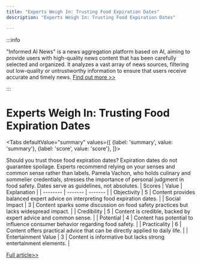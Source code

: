 ```yaml
---
title: "Experts Weigh In: Trusting Food Expiration Dates"
description: "Experts Weigh In: Trusting Food Expiration Dates"

---
```



:::info

"Informed AI News" is a news aggregation platform based on AI, aiming to provide users with high-quality news content that has been carefully selected and organized. It analyzes a vast array of news sources, filtering out low-quality or untrustworthy information to ensure that users receive accurate and timely news.  [Find out more >>](/)

:::

# Experts Weigh In: Trusting Food Expiration Dates


<Tabs
	defaultValue="summary"
	values={[
	{label: 'summary', value: 'summary'},
	{label: 'score', value: 'score'},
]}>
<TabItem value="summary">


Should you trust those food expiration dates? Expiration dates do not guarantee spoilage. Experts recommend relying on your senses and common sense rather than labels. Pamela Vachon, who holds culinary and sommelier credentials, stresses the importance of personal judgment in food safety. Dates serve as guidelines, not absolutes.
</TabItem>
<TabItem value="score">
	| Scores     | Value   | Explanation |
	| -------- | ------- | ------- |
	| Objectivity  | 5    | Content provides balanced expert advice on interpreting food expiration dates.    |
	| Social Impact | 3     | Content sparks some discussion on food safety practices but lacks widespread impact.    |
	| Credibility    | 5    | Content is credible, backed by expert advice and common sense.    |
	| Potential    | 4    | Content has potential to influence consumer behavior regarding food safety.    |
	| Practicality    | 6    | Content offers practical advice that can be directly applied to daily life.    |
	| Entertainment Value    | 3    | Content is informative but lacks strong entertainment elements.    |
</TabItem>
</Tabs>

[Full article>>](https://www.cnet.com/news/should-you-trust-those-food-expiration-dates-heres-what-the-experts-say/#ftag=CAD590a51e)
